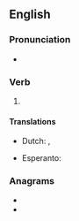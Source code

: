 ==English==

===Pronunciation===
* {{IPA|/ˈaʊtɹæn/|lang=en}}

===Verb===
{{head|en|verb form}}

# {{en-simple past of|outrun}}

====Translations====
{{trans-top|Past tense of outrun}}
* Dutch: {{t+|nl|de}}, {{t+|nl|den}}
{{trans-mid}}
* Esperanto: {{t+|eo|is}}
{{trans-bottom}}

===Anagrams===
* {{l|en|Naruto}}
* {{l|en|ran out}}